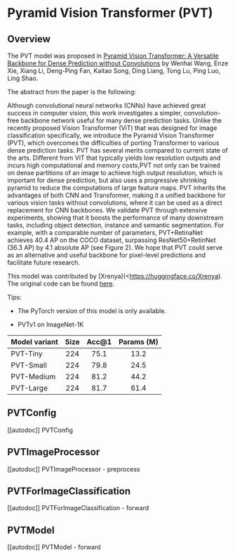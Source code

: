 <!--Copyright 2022 The HuggingFace Team. All rights reserved.

Licensed under the Apache License, Version 2.0 (the "License"); you may not use this file except in compliance with
the License. You may obtain a copy of the License at

http://www.apache.org/licenses/LICENSE-2.0

Unless required by applicable law or agreed to in writing, software distributed under the License is distributed on
an "AS IS" BASIS, WITHOUT WARRANTIES OR CONDITIONS OF ANY KIND, either express or implied. See the License for the
specific language governing permissions and limitations under the License.
-->

# Pyramid Vision Transformer (PVT)

## Overview

The PVT model was proposed in
[Pyramid Vision Transformer: A Versatile Backbone for Dense Prediction without Convolutions](https://arxiv.org/abs/2102.12122)
by Wenhai Wang, Enze Xie, Xiang Li, Deng-Ping Fan, Kaitao Song, Ding Liang, Tong Lu, Ping Luo, Ling Shao.

The abstract from the paper is the following:

Although convolutional neural networks (CNNs) have
achieved great success in computer vision, this work investigates a simpler, convolution-free backbone network useful
for many dense prediction tasks. Unlike the recently proposed Vision Transformer (ViT) that was designed for image
classification specifically, we introduce the Pyramid Vision Transformer (PVT), which overcomes the difficulties of
porting Transformer to various dense prediction tasks. PVT has several merits compared to current state of the arts.
Different from ViT that typically yields low resolution outputs and incurs high computational and memory costs,PVT
not only can be trained on dense partitions of an image to achieve high output resolution, which is important for
dense prediction, but also uses a progressive shrinking pyramid to reduce the computations of large feature maps.
PVT inherits the advantages of both CNN and Transformer, making it a unified backbone for various vision tasks without
convolutions, where it can be used as a direct replacement for CNN backbones. We validate PVT through extensive
experiments, showing that it boosts the performance of many downstream tasks, including object detection, instance
and semantic segmentation. For example, with a comparable number of parameters, PVT+RetinaNet achieves 40.4 AP on the
COCO dataset, surpassing ResNet50+RetinNet (36.3 AP) by 4.1 absolute AP (see Figure 2). We hope that PVT could serve
as an alternative and useful backbone for pixel-level predictions and facilitate future research.

This model was contributed by [Xrenya](<https://huggingface.co/Xrenya). The original code can be found [here](https://github.com/whai362/PVT).

Tips:

- The PyTorch version of this model is only available.

- PVTv1 on ImageNet-1K

| **Model variant**  |**Size** |**Acc@1**|**Params (M)**|
|--------------------|:-------:|:-------:|:------------:|
| PVT-Tiny           |    224  |   75.1  |     13.2     |
| PVT-Small          |    224  |   79.8  |     24.5     |
| PVT-Medium         |    224  |   81.2  |     44.2     |
| PVT-Large          |    224  |   81.7  |     61.4     |


## PVTConfig

[[autodoc]] PVTConfig

## PVTImageProcessor

[[autodoc]] PVTImageProcessor
    - preprocess

## PVTForImageClassification

[[autodoc]] PVTForImageClassification
    - forward

## PVTModel

[[autodoc]] PVTModel
    - forward